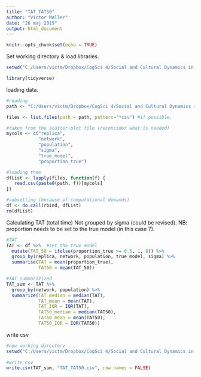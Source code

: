 ```yaml
---
title: "TAT_TAT50"
author: "Victor Møller"
date: "26 maj 2019"
output: html_document
---
```



```r
knitr::opts_chunk$set(echo = TRUE)
```

Set working directory & load libraries. 

```r

setwd("C:/Users/victm/Dropbox/CogSci 4/Social and Cultural Dynamics in Cognition/exam/CRUST-1/data/ABMdata/ABMcsv")

library(tidyverse)

```

loading data. 

```r

#reading 
path <- "C:/Users/victm/Dropbox/CogSci 4/Social and Cultural Dynamics in Cognition/exam/CRUST-1/data/ABMdata/ABMcsv/"

files <- list.files(path = path, pattern="*csv") #if possible. 

#taken from the scatter-plot file (reconsider what is needed)
mycols <- c("replica", 
            "network", 
            "population", 
            "sigma",
            "true_model",
            "proportion_true")

#loading them 
dfList <- lapply(files, function(f) {  
   read.csv(paste0(path, f))[mycols]
})

#subsetting (because of computational demands)
df <- do.call(rbind, dfList) 
rm(dfList)
```

Calculating TAT (total time)
Not grouped by sigma (could be revised).
NB: proportion needs to be set to the true model (in this case 7). 

```r

#TAT
TAT <- df %>%  #set the true model
  mutate(TAT_50 = ifelse(proportion_true >= 0.5, 1, 0)) %>%
  group_by(replica, network, population, true_model, sigma) %>% 
  summarise(TAT = mean(proportion_true),
            TAT50 = mean(TAT_50)) 

#TAT summarizized
TAT_sum <- TAT %>%
  group_by(network, population) %>%
  summarize(TAT_median = median(TAT),
            TAT_mean = mean(TAT),
            TAT_IQR = IQR(TAT),
            TAT50_median = median(TAT50),
            TAT50_mean = mean(TAT50),
            TAT50_IQR = IQR(TAT50))

```

write csv 

```r
#new working directory 
setwd("C:/Users/victm/Dropbox/CogSci 4/Social and Cultural Dynamics in Cognition/exam/CRUST-1/connectivity/outcome_results"
      
#write csv
write.csv(TAT_sum, "TAT_TAT50.csv", row.names = FALSE)

```

